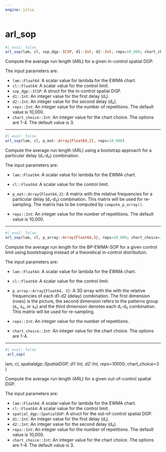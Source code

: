 ```yaml
---
engine: julia
---
```


# arl_sop {#sec-doc}
    

::: {.callout-note appearance="simple" title="docblock" collapse=false}    


```julia
#| eval: false
arl_sop(lam, cl, sop_dgp::ICSP, d1::Int, d2::Int, reps=10_000; chart_choice=3)

```

Compute the average run length (ARL) for a given in-control spatial DGP. 
 
The input parameters are:
 
  * `lam::Float64`: A scalar value for lambda for the EWMA chart.
  * `cl::Float64`: A scalar value for the control limit.
  * `sop_dgp::ICSP`: A struct for the in-control spatial DGP.
  * `d1::Int`: An integer value for the first delay (d₁).
  * `d2::Int`: An integer value for the second delay (d₂).
  * `reps::Int`: An integer value for the number of repetitions. The default value is 10,000.
  * `chart_choice::Int`: An integer value for the chart choice. The options are 1-4.
The default value is 3.
 


:::
    

 --- 
 
::: {.callout-note appearance="simple" title="docblock" collapse=false}    


```julia
#| eval: false
arl_sop(lam, cl, p_mat::Array{Float64,2}, reps=10_000)

```

Compute the average run length (ARL) using a bootstrap approach  for a particular delay (d₁-d₂) combination. 
 
The input parameters are:
 
  * `lam::Float64`: A scalar value for lambda for the EWMA chart.
  * `cl::Float64`: A scalar value for the control limit.
  * `p_mat::Array{Float64,2}`: A matrix with the relative frequencies for a particular
delay (d₁-d₂) combination. This matrix will be used for re-sampling. The matrix has to be  computed by `compute_p_array()`.
 
  * `reps::Int`: An integer value for the number of repetitions. The default value is 10,000.


:::
    

 --- 
 
::: {.callout-note appearance="simple" title="docblock" collapse=false}    


```julia
#| eval: false
arl_sop(lam, cl, p_array::Array{Float64,3}, reps=10_000; chart_choice=3)

```

Compute the average run length for the BP-EWMA-SOP for a given control limit    using bootstraping instead of a theoretical in-control distribution.
 
The input parameters are:
 
  * `lam::Float64`: A scalar value for lambda for the EWMA chart.
  * `cl::Float64`: A scalar value for the control limit.
  * `p_array::Array{Float64, 3}`: A 3D array with the with the relative frequencies
of each d1-d2 (delay) combination. The first dimension (rows) is the picture, the  second dimension refers to the patterns group (s₁, s₂, or s₃) and the third dimension  denotes each d₁-d₂ combination. This matrix will be used for re-sampling.
 
  * `reps::Int`: An integer value for the number of repetitions.
  * `chart_choice::Int`: An integer value for the chart choice. The options are 1-4.


:::
    

 --- 
 
::: {.callout-note appearance="simple" title="docblock" collapse=false}    


```julia
#| eval: false
 arl_sop(

```

lam, cl, spatial*dgp::SpatialDGP, d1::Int, d2::Int, reps=10*000; chart_choice=3 )
 
Compute the average run length (ARL) for a given out-of-control spatial DGP. 
 
The input parameters are:
 
  * `lam::Float64`: A scalar value for lambda for the EWMA chart.
  * `cl::Float64`: A scalar value for the control limit.
  * `spatial_dgp::SpatialDGP`: A struct for the out-of-control spatial DGP.
  * `d1::Int`: An integer value for the first delay (d₁).
  * `d2::Int`: An integer value for the second delay (d₂).
  * `reps::Int`: An integer value for the number of repetitions. The default value is 10,000.
  * `chart_choice::Int`: An integer value for the chart choice. The options are 1-4.
The default value is 3.
 


:::
    

